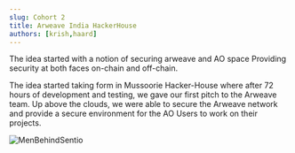 ```yaml
---
slug: Cohort 2 
title: Arweave India HackerHouse
authors: [krish,haard]
---
```


The idea started with a notion of securing arweave and AO space Providing security at both faces on-chain and off-chain.

The idea started taking form in Mussoorie Hacker-House where after 72 hours of development and testing, we gave our first pitch to the Arweave team.
Up above the clouds, we were able to secure the Arweave network and provide a secure environment for the AO Users to work on their projects.


![MenBehindSentio](./image.jpg)